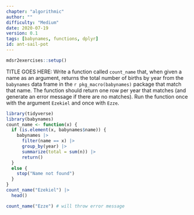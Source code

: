 ```yaml
---
chapter: "algorithmic"
author: ""
difficulty: "Medium"
date: 2020-07-19 
version: 0.1
tags: [babynames, functions, dplyr]
id: ant-sail-pot
---
```


```r
mdsr2exercises::setup()
```

TITLE GOES HERE: Write a function called `count_name` that, when given a name as an argument, returns the total number of births by year from the `babynames` data frame in the `r pkg_macro(babynames)` package that match that name.  The function should return one row per year that matches (and generate an error message if there are no matches).
Run the function once with the argument `Ezekiel` and once with `Ezze`.


<!--begin-answer-->
```r
library(tidyverse)
library(babynames)
count_name <- function(x) {
  if (is.element(x, babynames$name)) {
    babynames |>
      filter(name == x) |>
      group_by(year) |>
      summarize(total = sum(n)) |>
      return()
  }
  else {
    stop("Name not found")
  }
}
count_name("Ezekiel") |> 
  head()
```

```r
count_name("Ezze") # will throw error message
```

<!--end-answer-->


